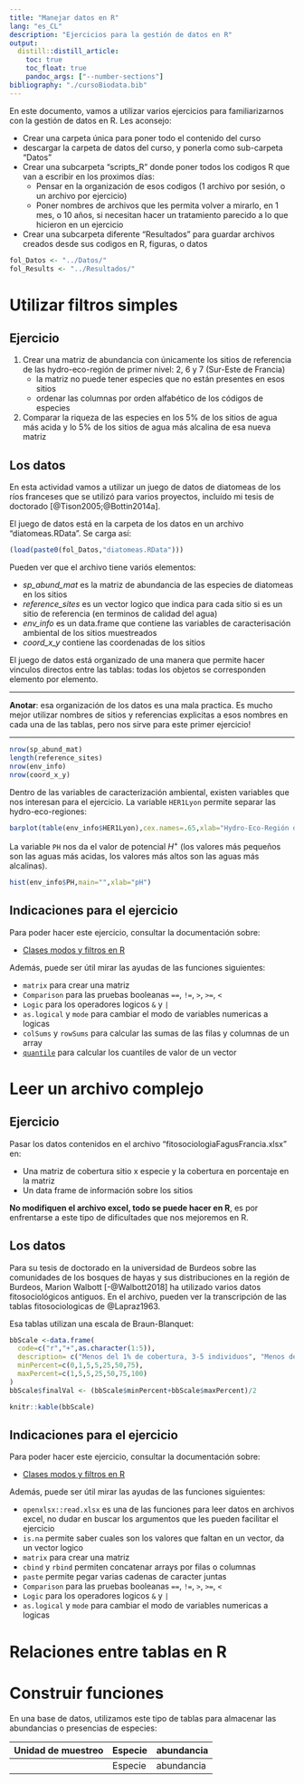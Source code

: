 ```yaml
---
title: "Manejar datos en R"
lang: "es_CL"
description: "Ejercicios para la gestión de datos en R"
output:
  distill::distill_article:
    toc: true
    toc_float: true
    pandoc_args: ["--number-sections"]
bibliography: "./cursoBiodata.bib"
---
```


En este documento, vamos a utilizar varios ejercicios para familiarizarnos con la gestión de datos en R.
Les aconsejo:

* Crear una carpeta única para poner todo el contenido del curso
* descargar la carpeta de datos del curso, y ponerla como sub-carpeta "Datos" 
* Crear una subcarpeta "scripts_R" donde poner todos los codigos R que van a escribir en los proximos días:
  + Pensar en la organización de esos codigos (1 archivo por sesión, o un archivo por ejercicio)
  + Poner nombres de archivos que les permita volver a mirarlo, en 1 mes, o 10 años, si necesitan hacer un tratamiento parecido a lo que hicieron en un ejercicio
* Crear una subcarpeta diferente "Resultados" para guardar archivos creados desde sus codigos en R, figuras, o datos

```r
fol_Datos <- "../Datos/"
fol_Results <- "../Resultados/"
```
  

# Utilizar filtros simples

## Ejercicio

1. Crear una matriz de abundancia con únicamente los sitios de referencia de las hydro-eco-región de primer nivel: 2, 6 y 7 (Sur-Este de Francia)
   + la matriz no puede tener especies que no están presentes en esos sitios
   + ordenar las columnas por orden alfabético de los códigos de especies
2. Comparar la riqueza de las especies en los 5% de los sitios de agua más acida y lo 5% de los sitios de agua más alcalina de esa nueva matriz


## Los datos

En esta actividad vamos a utilizar un juego de datos de diatomeas de los ríos franceses que se utilizó para varios proyectos, incluído mi tesis de doctorado [@Tison2005;@Bottin2014a].

El juego de datos está en la carpeta de los datos en un archivo "diatomeas.RData".
Se carga así:

```r
(load(paste0(fol_Datos,"diatomeas.RData")))
```
Pueden ver que el archivo tiene variós elementos:

* *sp_abund_mat* es la matriz de abundancia de las especies de diatomeas en los sitios
* *reference_sites* es un vector logico que indica para cada sitio si es un sitio de referencia (en terminos de calidad del agua)
* *env_info* es un data.frame que contiene las variables de caracterisación ambiental de los sitios muestreados
* *coord_x_y* contiene las coordenadas de los sitios

El juego de datos está organizado de una manera que permite hacer vinculos directos entre las tablas: todas los objetos se corresponden elemento por elemento.

***************

**Anotar**: esa organización de los datos es una mala practica. Es mucho mejor utilizar nombres de sitios y referencias explicitas a esos nombres en cada una de las tablas, pero nos sirve para este primer ejercicio!


**************

```r
nrow(sp_abund_mat)
length(reference_sites)
nrow(env_info)
nrow(coord_x_y)
```

Dentro de las variables de caracterización ambiental, existen variables que nos interesan para el ejercicio.
La variable `HER1Lyon` permite separar las hydro-eco-regiones:

```r
barplot(table(env_info$HER1Lyon),cex.names=.65,xlab="Hydro-Eco-Región de nivel 1",ylab="Número de muestreos")
```

La variable `PH` nos da el valor de potencial $H^+$ (los valores más pequeños son las aguas más acidas, los valores más altos son las aguas más alcalinas).

```r
hist(env_info$PH,main="",xlab="pH")
```

## Indicaciones para el ejercicio

Para poder hacer este ejercicio, consultar la documentación sobre:

* [Clases modos y filtros en R](./doc_R_clases_modos.html)

Además, puede ser útil mirar las ayudas de las funciones siguientes:

* `matrix` para crear una matriz
* `Comparison` para las pruebas booleanas `==`, `!=`, `>`, `>=`, `<` 
* `Logic` para los operadores logicos `&` y `|`
* `as.logical` y `mode` para cambiar el modo de variables numericas a logicas
* `colSums` y `rowSums` para calcular las sumas de las filas y columnas de un array
* [`quantile`](https://www.rdocumentation.org/packages/stats/versions/3.6.2/topics/quantile) para calcular los cuantiles de valor de un vector

# Leer un archivo complejo

## Ejercicio

Pasar los datos contenidos en el archivo "fitosociologiaFagusFrancia.xlsx" en:

- Una matriz de cobertura sitio x especie y la cobertura en porcentaje en la matriz
- Un data frame de información sobre los sitios

**No modifiquen el archivo excel, todo se puede hacer en R**, es por enfrentarse a este tipo de dificultades que nos mejoremos en R.

## Los datos

Para su tesis de doctorado en la universidad de Burdeos sobre las comunidades de los bosques de hayas y sus distribuciones en la región de Burdeos, Marion Walbott [-@Walbott2018] ha utilizado varios datos fitosociológicos antiguos.
En el archivo, pueden ver la transcripción de las tablas fitosociologicas de @Lapraz1963.

Esa tablas utilizan una escala de Braun-Blanquet:

```r
bbScale <-data.frame(
  code=c("r","+",as.character(1:5)),
  description= c("Menos del 1% de cobertura, 3-5 individuos", "Menos del 5% de cobertura, pocos individuos","~5% más individuos","5%-25%","25%-50%","50%-75%","75%-100%"),
  minPercent=c(0,1,5,5,25,50,75),
  maxPercent=c(1,5,5,25,50,75,100)
)
bbScale$finalVal <- (bbScale$minPercent+bbScale$maxPercent)/2

```


```r
knitr::kable(bbScale)
```


## Indicaciones para el ejercicio

Para poder hacer este ejercicio, consultar la documentación sobre:

* [Clases modos y filtros en R](./doc_R_clases_modos.html)


Además, puede ser útil mirar las ayudas de las funciones siguientes:

* `openxlsx::read.xlsx` es una de las funciones para leer datos en archivos excel, no dudar en buscar los argumentos que les pueden facilitar el ejercicio
* `is.na` permite saber cuales son los valores que faltan en un vector, da un vector logico
* `matrix` para crear una matriz
* `cbind` y `rbind` permiten concatenar arrays por filas o columnas
* `paste` permite pegar varias cadenas de caracter juntas
* `Comparison` para las pruebas booleanas `==`, `!=`, `>`, `>=`, `<` 
* `Logic` para los operadores logicos `&` y `|`
* `as.logical` y `mode` para cambiar el modo de variables numericas a logicas




# Relaciones entre tablas en R



# Construir funciones

En una base de datos, utilizamos este tipo de tablas para almacenar las abundancias o presencias de especies:


| Unidad de muestreo | Especie | abundancia|
|--------------------|---------|-----------|
|  | Especie | abundancia|



